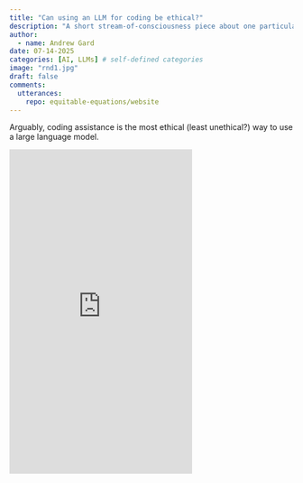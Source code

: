 ```yaml
---
title: "Can using an LLM for coding be ethical?"
description: "A short stream-of-consciousness piece about one particular ethical consideration."
author:
  - name: Andrew Gard
date: 07-14-2025
categories: [AI, LLMs] # self-defined categories
image: "rnd1.jpg"
draft: false 
comments:
  utterances:
    repo: equitable-equations/website
---
```


Arguably, coding assistance is the most ethical (least unethical?) way to use a large language model. 

<iframe width="324" height="575.1" src="https://www.youtube.com/embed/UogHVS3SjFg" title="Can using an LLM for coding be ethical? #coding #ai #llms" frameborder="0" allow="accelerometer; autoplay; clipboard-write; encrypted-media; gyroscope; picture-in-picture; web-share" referrerpolicy="strict-origin-when-cross-origin" allowfullscreen></iframe>


